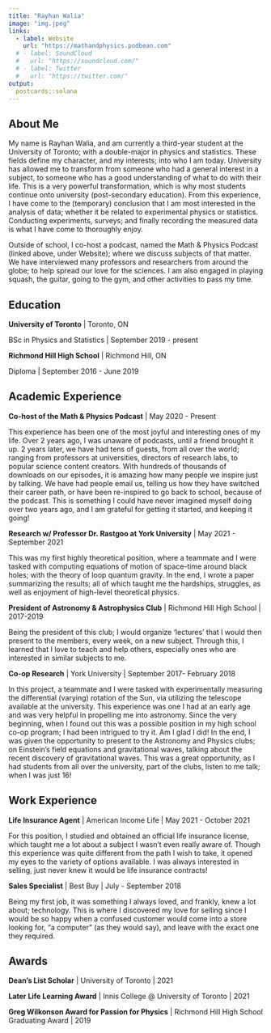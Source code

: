 ```yaml
---
title: "Rayhan Walia"
image: "img.jpeg"
links:
  - label: Website
    url: "https://mathandphysics.podbean.com"
  # - label: SoundCloud
  #   url: "https://soundcloud.com/"
  # - label: Twitter
  #   url: "https://twitter.com/"
output:
  postcards::solana
---
```

 
## About Me

My name is Rayhan Walia, and am currently a third-year student at the University of Toronto; with a double-major in physics and statistics. These fields define my character, and my interests; into who I am today. University has allowed me to transform from someone who had a general interest in a subject, to someone who has a good understanding of what to do with their life. This is a very powerful transformation, which is why most students continue onto university (post-secondary education). From this experience, I have come to the (temporary) conclusion that I am most interested in the analysis of data; whether it be related to experimental physics or statistics. Conducting experiments, surveys; and finally recording the measured data is what I have come to thoroughly enjoy. 

Outside of school, I co-host a podcast, named the Math & Physics Podcast (linked above, under Website); where we discuss subjects of that matter. We have interviewed many professors and researchers from around the globe; to help spread our love for the sciences. I am also engaged in playing squash, the guitar, going to the gym, and other activities to pass my time.

## Education

**University of Toronto** | Toronto, ON

BSc in Physics and Statistics | September 2019 - present

**Richmond Hill High School** | Richmond Hill, ON

Diploma | September 2016 - June 2019

## Academic Experience

**Co-host of the Math & Physics Podcast** | May 2020 - Present

This experience has been one of the most joyful and interesting ones of my life. Over 2 years ago, I was unaware of podcasts, until a friend brought it up. 2 years later, we have had tens of guests, from all over the world; ranging from professors at universities, directors of research labs, to popular science content creators. With hundreds of thousands of downloads on our episodes, it is amazing how many people we inspire just by talking. We have had people email us, telling us how they have switched their career path, or have been re-inspired to go back to school, because of the podcast. This is something I could have never imagined myself doing over two years ago, and I am grateful for getting it started, and keeping it going!

**Research w/ Professor Dr. Rastgoo at York University** | May 2021 - September 2021

This was my first highly theoretical position, where a teammate and I were tasked with computing equations of motion of space-time around black holes; with the theory of loop quantum gravity. In the end, I wrote a paper summarizing the results; all of which taught me the hardships, struggles, as well as enjoyment of high-level theoretical physics.

**President of Astronomy & Astrophysics Club** | Richmond Hill High School | 2017-2019

Being the president of this club; I would organize 'lectures' that I would then present to the members, every week, on a new subject. Through this, I learned that I love to teach and help others, especially ones who are interested in similar subjects to me. 

**Co-op Research** | York University | September 2017- February 2018

In this project, a teammate and I were tasked with experimentally measuring the differential (varying) rotation of the Sun, via utilizing the telescope available at the university. This experience was one I had at an early age and was very helpful in propelling me into astronomy. Since the very beginning, when I found out this was a possible position in my high school co-op program; I had been intrigued to try it. Am I glad I did! In the end, I was given the opportunity to present to the Astronomy and Physics clubs; on Einstein's field equations and gravitational waves, talking about the recent discovery of gravitational waves. This was a great opportunity, as I had students from all over the university, part of the clubs, listen to me talk; when I was just 16!

## Work Experience

**Life Insurance Agent** | American Income Life | May 2021 - October 2021

For this position, I studied and obtained an official life insurance license, which taught me a lot about a subject I wasn't even really aware of. Though this experience was quite different from the path I wish to take, it opened my eyes to the variety of options available. I was always interested in selling, just never knew it would be life insurance contracts!

**Sales Specialist** | Best Buy | July - September 2018

Being my first job, it was something I always loved, and frankly, knew a lot about; technology. This is where I discovered my love for selling since I would be so happy when a confused customer would come into a store looking for, "a computer" (as they would say), and leave with the exact one they required. 

## Awards

**Dean's List Scholar** | University of Toronto | 2021 

**Later Life Learning Award** | Innis College @ University of Toronto | 2021

**Greg Wilkonson Award for Passion for Physics** | Richmond Hill High School Graduating Award | 2019
